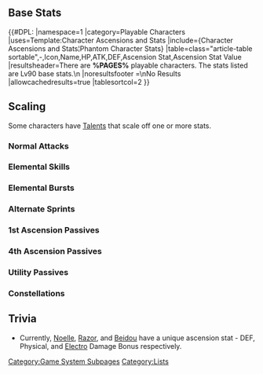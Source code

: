 {{DISPLAYTITLE:Character Comparison}}
{{CustomTabs
|tab1 = Overview
|tab2 = List
|tab3 = Comparison
|tab4 = Menu
|tab5 = Gallery
}}
==Base Stats==
{{#DPL:
|namespace=1
|category=Playable Characters
|uses=Template:Character Ascensions and Stats
|include={Character Ascensions and Stats¦Phantom Character Stats}
|table=class="article-table sortable",-,Icon,Name,HP,ATK,DEF,Ascension Stat,Ascension Stat Value
|resultsheader=There are '''%PAGES%''' playable characters. The stats listed are Lv90 base stats.\n
|noresultsfooter =\nNo Results
|allowcachedresults=true
|tablesortcol=2
}}

==Scaling==
Some characters have [[Talents]] that scale off one or more stats.

===Normal Attacks=== 
{{Talents Scale by Category Table|Normal Attacks|collapsible=1}}

===Elemental Skills===
{{Talents Scale by Category Table|Elemental Skills|collapsible=1}}

===Elemental Bursts===
{{Talents Scale by Category Table|Elemental Bursts|collapsible=1}}

===Alternate Sprints=== 
{{Talents Scale by Category Table|Alternate Sprints|collapsible=1}}

===1st Ascension Passives=== 
{{Talents Scale by Category Table|1st Ascension Passives|collapsible=1}}

===4th Ascension Passives=== 
{{Talents Scale by Category Table|4th Ascension Passives|collapsible=1}}

===Utility Passives=== 
{{Talents Scale by Category Table|Utility Passives|collapsible=1}}

===Constellations===
{{Constellations Scale by Category Table|collapsible=1}}

==Trivia==
*Currently, [[Noelle]], [[Razor]], and [[Beidou]] have a unique ascension stat - DEF, Physical, and [[Electro]] Damage Bonus respectively.

[[Category:Game System Subpages]]
[[Category:Lists]]